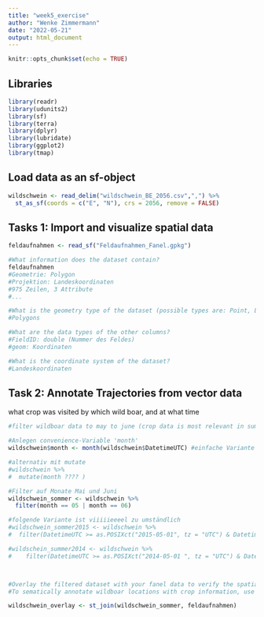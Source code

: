 ```yaml
---
title: "week5_exercise"
author: "Wenke Zimmermann"
date: "2022-05-21"
output: html_document
---
```


```r
knitr::opts_chunk$set(echo = TRUE)
```

## Libraries ###
```r
library(readr)
library(udunits2)
library(sf)
library(terra)
library(dplyr)
library(lubridate)
library(ggplot2)
library(tmap)

```

## Load data as an sf-object
```r

wildschwein <- read_delim("wildschwein_BE_2056.csv",",") %>%
  st_as_sf(coords = c("E", "N"), crs = 2056, remove = FALSE)

```


## Tasks 1: Import and visualize spatial data
```r

feldaufnahmen <- read_sf("Feldaufnahmen_Fanel.gpkg")

#What information does the dataset contain?
feldaufnahmen
#Geometrie: Polygon
#Projektion: Landeskoordinaten
#975 Zeilen, 3 Attribute
#...

#What is the geometry type of the dataset (possible types are: Point, Lines and Polygons)?
#Polygons

#What are the data types of the other columns?
#FieldID: double (Nummer des Feldes)
#geom: Koordinaten

#What is the coordinate system of the dataset?
#Landeskoordinaten

```


## Task 2: Annotate Trajectories from vector data
what crop was visited by which wild boar, and at what time
```r

#filter wildboar data to may to june (crop data is most relevant in summer), save output to new variable

#Anlegen convenience-Variable 'month'
wildschwein$month <- month(wildschwein$DatetimeUTC) #einfache Variante um convenience-Variable anzulegen

#alternativ mit mutate
#wildschwein %>%
#  mutate(month ???? )

#Filter auf Monate Mai und Juni
wildschwein_sommer <- wildschwein %>%
  filter(month == 05 | month == 06)

#folgende Variante ist viiiiieeeel zu umständlich
#wildschwein_sommer2015 <- wildschwein %>%
#  filter(DatetimeUTC >= as.POSIXct("2015-05-01", tz = "UTC") & DatetimeUTC <= #as.POSIXct("2015-06-30", tz = "UTC"))

#wildschein_summer2014 <- wildschwein %>%
#    filter(DatetimeUTC >= as.POSIXct("2014-05-01 ", tz = "UTC") & DatetimeUTC <= #as.POSIXct("2014-06-30", tz = "UTC"))



#Overlay the filtered dataset with your fanel data to verify the spatial overlap
#To sematically annotate wildboar locations with crop information, use a spatial join

wildschwein_overlay <- st_join(wildschwein_sommer, feldaufnahmen) 

```




